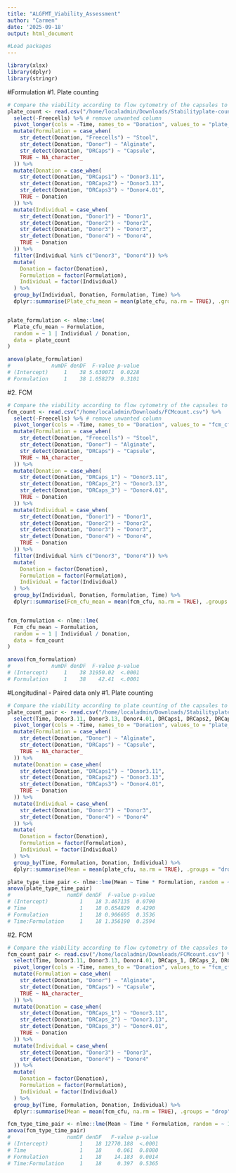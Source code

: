 ```yaml
---
title: "ALGFMT_Viability_Assessment"
author: "Carmen"
date: '2025-09-18'
output: html_document

#Load packages
---
```

```r
library(xlsx)
library(dplyr)
library(stringr)
```

#Formulation
#1. Plate counting
```r
# Compare the viability according to flow cytometry of the capsules to the alginate pair
plate_count <- read.csv("/home/localadmin/Downloads/Stabilityplate-counting.csv") %>%
  select(-Freecells) %>% # remove unwanted column
  pivot_longer(cols = -Time, names_to = "Donation", values_to = "plate_cfu", values_drop_na = TRUE) %>%
  mutate(Formulation = case_when(
    str_detect(Donation, "Freecells") ~ "Stool",
    str_detect(Donation, "Donor") ~ "Alginate",
    str_detect(Donation, "DRCaps") ~ "Capsule",
    TRUE ~ NA_character_
  )) %>%
  mutate(Donation = case_when(
    str_detect(Donation, "DRCaps1") ~ "Donor3.11",
    str_detect(Donation, "DRCaps2") ~ "Donor3.13",
    str_detect(Donation, "DRCaps3") ~ "Donor4.01",
    TRUE ~ Donation
  )) %>%
  mutate(Individual = case_when(
    str_detect(Donation, "Donor1") ~ "Donor1",
    str_detect(Donation, "Donor2") ~ "Donor2",
    str_detect(Donation, "Donor3") ~ "Donor3",
    str_detect(Donation, "Donor4") ~ "Donor4",
    TRUE ~ Donation
  )) %>%
  filter(Individual %in% c("Donor3", "Donor4")) %>%
  mutate(
    Donation = factor(Donation),
    Formulation = factor(Formulation),
    Individual = factor(Individual)
  ) %>%
  group_by(Individual, Donation, Formulation, Time) %>%
  dplyr::summarise(Plate_cfu_mean = mean(plate_cfu, na.rm = TRUE), .groups = "drop")


plate_formulation <- nlme::lme(
  Plate_cfu_mean ~ Formulation,
  random = ~ 1 | Individual / Donation,
  data = plate_count
)

anova(plate_formulation)
#             numDF denDF  F-value p-value
# (Intercept)     1    38 5.630071  0.0228
# Formulation     1    38 1.058279  0.3101
```

#2. FCM
```r
# Compare the viability according to flow cytometry of the capsules to the alginate pair
fcm_count <- read.csv("/home/localadmin/Downloads/FCMcount.csv") %>%
  select(-Freecells) %>% # remove unwanted column
  pivot_longer(cols = -Time, names_to = "Donation", values_to = "fcm_cfu", values_drop_na = TRUE) %>%
  mutate(Formulation = case_when(
    str_detect(Donation, "Freecells") ~ "Stool",
    str_detect(Donation, "Donor") ~ "Alginate",
    str_detect(Donation, "DRCaps") ~ "Capsule",
    TRUE ~ NA_character_
  )) %>%
  mutate(Donation = case_when(
    str_detect(Donation, "DRCaps_1") ~ "Donor3.11",
    str_detect(Donation, "DRCaps_2") ~ "Donor3.13",
    str_detect(Donation, "DRCaps_3") ~ "Donor4.01",
    TRUE ~ Donation
  )) %>%
  mutate(Individual = case_when(
    str_detect(Donation, "Donor1") ~ "Donor1",
    str_detect(Donation, "Donor2") ~ "Donor2",
    str_detect(Donation, "Donor3") ~ "Donor3",
    str_detect(Donation, "Donor4") ~ "Donor4",
    TRUE ~ Donation
  )) %>%
  filter(Individual %in% c("Donor3", "Donor4")) %>%
  mutate(
    Donation = factor(Donation),
    Formulation = factor(Formulation),
    Individual = factor(Individual)
  ) %>%
  group_by(Individual, Donation, Formulation, Time) %>%
  dplyr::summarise(Fcm_cfu_mean = mean(fcm_cfu, na.rm = TRUE), .groups = "drop")


fcm_formulation <- nlme::lme(
  Fcm_cfu_mean ~ Formulation,
  random = ~ 1 | Individual / Donation,
  data = fcm_count
)

anova(fcm_formulation)
#             numDF denDF  F-value p-value
# (Intercept)     1    38 31950.02  <.0001
# Formulation     1    38    42.41  <.0001
```

#Longitudinal - Paired data only 
#1. Plate counting
```r
# Compare the viability according to plate counting of the capsules to the alginate pair
plate_count_pair <- read.csv("/home/localadmin/Downloads/Stabilityplate-counting.csv") %>%
  select(Time, Donor3.11, Donor3.13, Donor4.01, DRCaps1, DRCaps2, DRCaps3) %>% # select only the samples where I have the capsules and alginate
  pivot_longer(cols = -Time, names_to = "Donation", values_to = "plate_cfu", values_drop_na = TRUE) %>%
  mutate(Formulation = case_when(
    str_detect(Donation, "Donor") ~ "Alginate",
    str_detect(Donation, "DRCaps") ~ "Capsule",
    TRUE ~ NA_character_
  )) %>%
  mutate(Donation = case_when(
    str_detect(Donation, "DRCaps1") ~ "Donor3.11",
    str_detect(Donation, "DRCaps2") ~ "Donor3.13",
    str_detect(Donation, "DRCaps3") ~ "Donor4.01",
    TRUE ~ Donation
  )) %>%
  mutate(Individual = case_when(
    str_detect(Donation, "Donor3") ~ "Donor3",
    str_detect(Donation, "Donor4") ~ "Donor4"
  )) %>%
  mutate(
    Donation = factor(Donation),
    Formulation = factor(Formulation),
    Individual = factor(Individual)
  ) %>%
  group_by(Time, Formulation, Donation, Individual) %>%
  dplyr::summarise(Mean = mean(plate_cfu, na.rm = TRUE), .groups = "drop") # take mean since technical replicate

plate_type_time_pair <- nlme::lme(Mean ~ Time * Formulation, random = ~ 1 | Individual / Donation, data = plate_count_pair)
anova(plate_type_time_pair)
#                  numDF denDF  F-value p-value
# (Intercept)          1    18 3.467135  0.0790
# Time                 1    18 0.654829  0.4290
# Formulation          1    18 0.906695  0.3536
# Time:Formulation     1    18 1.356190  0.2594
```

#2. FCM
```r
# Compare the viability according to flow cytometry of the capsules to the alginate pair
fcm_count_pair <- read.csv("/home/localadmin/Downloads/FCMcount.csv") %>%
  select(Time, Donor3.11, Donor3.13, Donor4.01, DRCaps_1, DRCaps_2, DRCaps_3) %>% # select only the samples where I have the capsules and alginate
  pivot_longer(cols = -Time, names_to = "Donation", values_to = "fcm_cfu", values_drop_na = TRUE) %>%
  mutate(Formulation = case_when(
    str_detect(Donation, "Donor") ~ "Alginate",
    str_detect(Donation, "DRCaps") ~ "Capsule",
    TRUE ~ NA_character_
  )) %>%
  mutate(Donation = case_when(
    str_detect(Donation, "DRCaps_1") ~ "Donor3.11",
    str_detect(Donation, "DRCaps_2") ~ "Donor3.13",
    str_detect(Donation, "DRCaps_3") ~ "Donor4.01",
    TRUE ~ Donation
  )) %>%
  mutate(Individual = case_when(
    str_detect(Donation, "Donor3") ~ "Donor3",
    str_detect(Donation, "Donor4") ~ "Donor4"
  )) %>%
  mutate(
    Donation = factor(Donation),
    Formulation = factor(Formulation),
    Individual = factor(Individual)
  ) %>%
  group_by(Time, Formulation, Donation, Individual) %>%
  dplyr::summarise(Mean = mean(fcm_cfu, na.rm = TRUE), .groups = "drop") # take mean since technical replicate

fcm_type_time_pair <- nlme::lme(Mean ~ Time * Formulation, random = ~ 1 | Individual / Donation, data = fcm_count_pair)
anova(fcm_type_time_pair)
#                  numDF denDF   F-value p-value
# (Intercept)          1    18 12770.188  <.0001
# Time                 1    18     0.061  0.8080
# Formulation          1    18    14.183  0.0014
# Time:Formulation     1    18     0.397  0.5365
```
